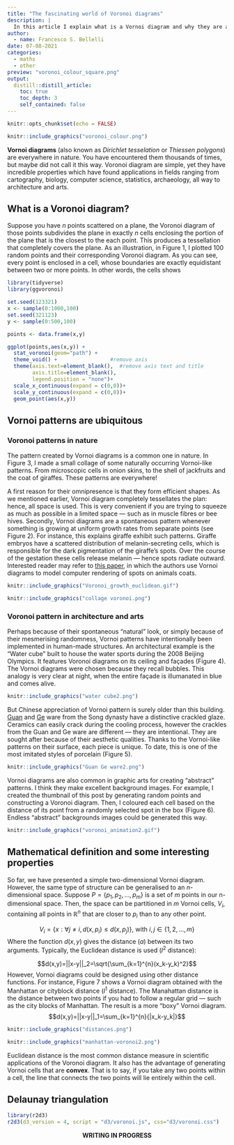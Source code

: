 ```yaml
---
title: "The fascinating world of Voronoi diagrams"
description: |
  In this article I explain what is a Vornoi diagram and why they are amazing
author:
  - name: Francesco S. Bellelli
date: 07-08-2021
categories: 
  - maths
  - other
preview: "voronoi_colour_square.png"
output:
  distill::distill_article:
    toc: true
    toc_depth: 3
    self_contained: false
---
```



```r
knitr::opts_chunk$set(echo = FALSE)
```


```r
knitr::include_graphics("voronoi_colour.png")
```



**Vornoi diagrams** (also known as *Dirichlet tesselation* or *Thiessen polygons*) are everywhere in nature. You have encountered them thousands of times, but maybe did not call it this way. Voronoi diagram are simple, yet they have incredible properties which have found applications in fields ranging from cartography, biology, computer science, statistics, archaeology, all way to architecture and arts. 

## What is a Voronoi diagram?


Suppose you have $n$ points scattered on a plane, the Voronoi diagram of those points subdivides the plane in exactly $n$ cells enclosing the portion of the plane that is the closest to the each point. This produces a tessellation that completely covers the plane. As an illustration, in Figure 1, I plotted 100 random points and their corresponding Voronoi diagram. As you can see, every point is enclosed in a cell, whose boundaries are exactly equidistant between two or more points. In other words, the cells shows 


```r

library(tidyverse)
library(ggvoronoi)

set.seed(123321)
x <- sample(0:1000,100)
set.seed(321123)
y <- sample(0:500,100)

points <- data.frame(x,y)

ggplot(points,aes(x,y)) +  
  stat_voronoi(geom="path") +
  theme_void() +                 #remove axis
  theme(axis.text=element_blank(),  #remove axis text and title
        axis.title=element_blank(),
        legend.position = "none")+
  scale_x_continuous(expand = c(0,0))+
  scale_y_continuous(expand = c(0,0))+
  geom_point(aes(x,y))

```



## Vornoi patterns are ubiquitous

### Voronoi patterns in nature

The pattern created by Vornoi diagrams is a common one in nature. In Figure 3, I made a small collage of some naturally occurring Vornoi-like patterns. From microscopic cells in onion skins, to the shell of jackfruits and the coat of giraffes. These patterns are everywhere! 

A first reason for their omnipresence is that they form efficient shapes. As we mentioned earlier, Vornoi diagram completely tessellates the plan: hence, all space is used. This is very convenient if you are trying to squeeze as much as possible in a limited space --- such as in muscle fibres or bee hives. Secondly, Vornoi diagrams are a spontaneous pattern whenever something is growing at uniform growth rates from separate points (see Figure 2). For instance, this explains giraffe exhibit such patterns. Giraffe embryos have a scattered distribution of melanin-secreting cells, which is responsible for the dark pigmentation of the giraffe's spots. Over the course of the gestation these cells release melanin --- hence spots radiate outward. Interested reader may refer to [this paper](https://www.iro.umontreal.ca/~poulin/fournier/papers/Walter-2001-ISP/Walter-2001-ISP.pdf), in which the authors use Vornoi diagrams to model computer rendering of spots on animals coats.

```r
knitr::include_graphics("Voronoi_growth_euclidean.gif")
```



```r
knitr::include_graphics("collage voronoi.png")
```






### Voronoi pattern in architecture and arts

Perhaps because of their spontaneous "natural" look, or simply because of their mesmerising randomness, Vornoi patterns have intentionally been implemented in human-made structures. An architectural example is the "Water cube" built to house the water sports during the 2008 Beijing Olympics. It features Voronoi diagrams on its ceiling and façades (Figure 4). The Vornoi diagrams were chosen because they recall bubbles. This analogy is very clear at night, when the entire façade is illumanated in blue and comes alive. 

```r
knitr::include_graphics("water cube2.png")
```

But Chinese appreciation of Vornoi pattern is surely older than this building. [Guan](https://en.wikipedia.org/wiki/Guan_ware) and  [Ge](https://en.wikipedia.org/wiki/Ge_ware) ware from the Song dynasty have a distinctive crackled glaze. Ceramics can easily crack during the cooling process, however the crackles from the Guan and Ge ware are different --- they are intentional. They are sought after because of their aesthetic qualities. Thanks to the Vornoi-like patterns on their surface, each piece is unique. To date, this is one of the most imitated styles of porcelain (Figure 5).  


```r
knitr::include_graphics("Guan Ge ware2.png")
```

Vornoi diagrams are also common in graphic arts for creating "abstract" patterns. I think they make excellent background images. For example, I created the thumbnail of this post by generating random points and constructing a Voronoi diagram. Then, I coloured each cell based on the distance of its point from a randomly selected spot in the box (Figure 6). Endless "abstract" backgrounds images could be generated this way.

```r
knitr::include_graphics("voronoi_animation2.gif")
```





## Mathematical definition and some interesting properties

So far, we have presented a simple two-dimensional Vornoi diagram. However, the same type of structure can be generalised to an $n$-dimensional space. Suppose $P=\{p_1,p_2,...,p_m\}$ is a set of $m$ points in our n-dimensional space. Then, the space can be partitioned in $m$ Vornoi cells, $V_i$, containing all points in $\mathbb{R}^n$ that are closer to $p_i$ than to any other point. 

$$V_i = \left\{x : \forall j \neq i, d(x, p_i) \leq d(x,p_j)\right\} \text{, with } i,j \in \{1,2,...,m\}$$
Where the function $d(x,y)$ gives the distance ($a$) between its two arguments. Typically, the Euclidean distance is used ($l^2$ distance): 

$$d(x,y)=||x-y||_2=\sqrt{\sum_{k=1}^{n}(x_k-y_k)^2}$$
However, Vornoi diagrams could be designed using other distance functions. For instance, Figure 7 shows a Vornoi diagram obtained with the Manhattan or cityblock distance ($l^1$ distance). The Manahattan distance is the distance between two points if you had to follow a regular grid --- such as the city blocks of Manhattan. The result is a more "boxy" Vornoi diagram. $$d(x,y)=||x-y||_1=\sum_{k=1}^{n}{|x_k-y_k|}$$

<aside>
```r

knitr::include_graphics("distances.png")

```
</aside>

```r

knitr::include_graphics("manhattan-voronoi2.png")

```



Euclidean distance is the most common distance measure in scientific applications of the Voronoi diagram. It also has the advantage of generating Vornoi cells that are **convex**. That is to say, if you take any two points within a cell, the line that connects the two points will lie entirely within the cell.  

## Delaunay triangulation


```r
library(r2d3)
r2d3(d3_version = 4, script = "d3/voronoi.js", css="d3/voronoi.css")
```

<center>
**WRITING IN PROGRESS**
</center>

<!-- 

https://encyclopediaofmath.org/wiki/Delaunay_triangulation



https://cklixx.people.wm.edu/teaching/math400/Voronoi-paper.pdf
https://encyclopediaofmath.org/wiki/Voronoi_diagram

## Analogy 2ith k-neighrest neighbour

1-nearest boundaries
k-nearest neighbour generalisation 

Llyods algorithm
fare gif iterations
energy minimisation
spacing points
analogy with knn clustering


## How are they constructed?

https://www.math.ucla.edu/~tom/papers/tesselations.pdf



## Some applications

https://en.wikipedia.org/wiki/Voronoi_diagram

cartography: https://www.pacha-cartographe.fr/le-blog-du-cartographe/voronoi/
John Snow cholera outbreak: Golden Square outbreak, 1854

random map generation:  https://simblob.blogspot.com/search/label/voronoi

Delaunay triangulation -> finite element method



PER FINIRE FARE BOX CON LINK A QUALCHE RISORSA

-->




